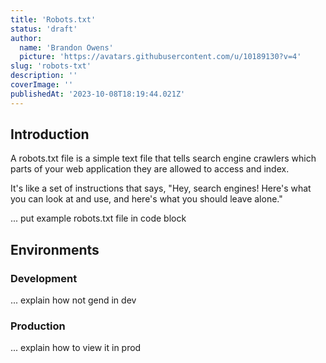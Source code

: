 ```yaml
---
title: 'Robots.txt'
status: 'draft'
author:
  name: 'Brandon Owens'
  picture: 'https://avatars.githubusercontent.com/u/10189130?v=4'
slug: 'robots-txt'
description: ''
coverImage: ''
publishedAt: '2023-10-08T18:19:44.021Z'
---
```


## Introduction

A robots.txt file is a simple text file that tells search engine crawlers which parts of your web application they are allowed to access and index.

It's like a set of instructions that says, "Hey, search engines! Here's what you can look at and use, and here's what you should leave alone."



... put example robots.txt file in code block

## Environments



### Development

... explain how not gend in dev

### Production

... explain how to view it in prod

